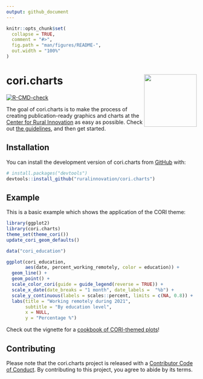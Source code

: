 ```yaml
---
output: github_document
---
```


<!-- README.md is generated from README.Rmd. Please edit that file -->

```r
knitr::opts_chunk$set(
  collapse = TRUE,
  comment = "#>",
  fig.path = "man/figures/README-",
  out.width = "100%"
)
```

# cori.charts <a href='https://ruralinnovation.github.io/cori.charts/'><img src='man/figures/logo.png' align="right" height="139" /></a>

<!-- badges: start -->
[![R-CMD-check](https://github.com/ruralinnovation/cori.charts/actions/workflows/R-CMD-check.yaml/badge.svg)](https://github.com/ruralinnovation/cori.charts/actions/workflows/R-CMD-check.yaml)
<!-- badges: end -->

The goal of cori.charts is to make the process of creating publication-ready graphics and charts at the [Center for Rural Innovation](https://ruralinnovation.us/) as easy as possible. Check out [the guidelines](https://www.figma.com/file/gaAFFK9UHvs4baFXDlOKKR/CORI-Design-Guideline), and then get started.

## Installation

You can install the development version of cori.charts from [GitHub](https://github.com/) with:

``` r
# install.packages("devtools")
devtools::install_github("ruralinnovation/cori.charts")
```

## Example

This is a basic example which shows the application of the CORI theme:

```r
library(ggplot2)
library(cori.charts)
theme_set(theme_cori())
update_cori_geom_defaults()

data("cori_education")

ggplot(cori_education, 
       aes(date, percent_working_remotely, color = education)) +
  geom_line() +
  geom_point() +
  scale_color_cori(guide = guide_legend(reverse = TRUE)) +
  scale_x_date(date_breaks = "1 month", date_labels =  "%b") +
  scale_y_continuous(labels = scales::percent, limits = c(NA, 0.8)) +
  labs(title = "Working remotely during 2021",
       subtitle = "By education level",
       x = NULL,
       y = "Percentage %")
```

Check out the vignette for a [cookbook of CORI-themed plots](https://ruralinnovation.github.io/cori.charts/articles/cookbook.html)!

## Contributing
  
Please note that the cori.charts project is released with a [Contributor Code of Conduct](https://contributor-covenant.org/version/2/1/CODE_OF_CONDUCT.html). By contributing to this project, you agree to abide by its terms.
